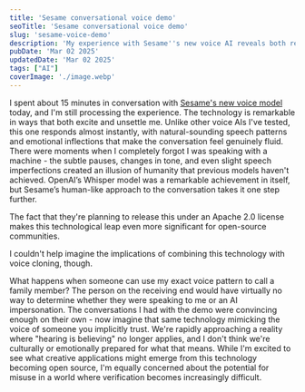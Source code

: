 ```yaml
---
title: 'Sesame conversational voice demo'
seoTitle: 'Sesame conversational voice demo'
slug: 'sesame-voice-demo'
description: 'My experience with Sesame''s new voice AI reveals both remarkable technological progress and concerning implications for voice authentication in our digital future.'
pubDate: 'Mar 02 2025'
updatedDate: 'Mar 02 2025'
tags: ["AI"]
coverImage: './image.webp'
---
```


I spent about 15 minutes in conversation with [Sesame's new voice model](https://www.sesame.com/research/crossing_the_uncanny_valley_of_voice#demo) today, and I'm still processing the experience. The technology is remarkable in ways that both excite and unsettle me. Unlike other voice AIs I've tested, this one responds almost instantly, with natural-sounding speech patterns and emotional inflections that make the conversation feel genuinely fluid. There were moments when I completely forgot I was speaking with a machine - the subtle pauses, changes in tone, and even slight speech imperfections created an illusion of humanity that previous models haven't achieved. OpenAI’s Whisper model was a remarkable achievement in itself, but Sesame’s human-like approach to the conversation takes it one step further. 


<R2Image imageKey="assets/sesame-voice-demo-1aa1638e-cd98-80ce-ad02-c4a4b283ccc0.png" alt="Sesame conversational voice model demo." />


The fact that they're planning to release this under an Apache 2.0 license makes this technological leap even more significant for open-source communities. 


I couldn't help imagine the implications of combining this technology with voice cloning, though. 


What happens when someone can use my exact voice pattern to call a family member? The person on the receiving end would have virtually no way to determine whether they were speaking to me or an AI impersonation. The conversations I had with the demo were convincing enough on their own - now imagine that same technology mimicking the voice of someone you implicitly trust. We're rapidly approaching a reality where "hearing is believing" no longer applies, and I don't think we're culturally or emotionally prepared for what that means. While I'm excited to see what creative applications might emerge from this technology becoming open source, I'm equally concerned about the potential for misuse in a world where verification becomes increasingly difficult.

